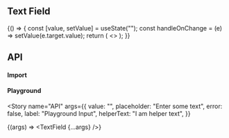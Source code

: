 

<Meta title={config.title} component={config.Component} anchor />

## Text Field

<Story name="Basic">
  {() => {
    const [value, setValue] = useState("");
    const handleOnChange = (e) => setValue(e.target.value);
    return (
      <>
        <TextField
          label="A label"
          value={value}
          onChange={handleOnChange}
          placeholder="Basic"
        />
        <TextField
          label="With helper text"
          value={value}
          onChange={handleOnChange}
          placeholder="Help!"
          helperText="Some helper text"
        />
        <TextField label="Disabled" disabled value="Hello World" />
      </>
    );
  }}
</Story>

<StoryAnchor name="API" path={config.path} />

## API

#### Import

<ImportSnippet componentName={config.componentName} />

#### Playground

<Story
  name="API"
  args={{
    value: "",
    placeholder: "Enter some text",
    error: false,
    label: "Playground Input",
    helperText: "I am helper text",
  }}
>
  {(args) => <TextField {...args} />}
</Story>

<ArgsTable of={config.Component} story="API" />
